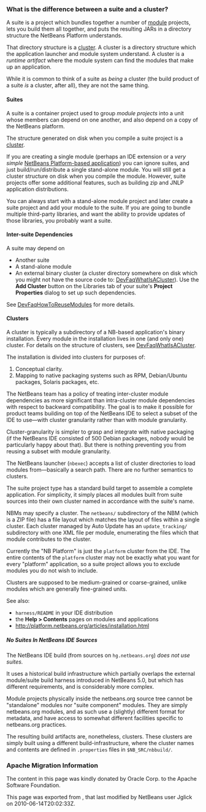 <!--

    Licensed to the Apache Software Foundation (ASF) under one
    or more contributor license agreements.  See the NOTICE file
    distributed with this work for additional information
    regarding copyright ownership.  The ASF licenses this file
    to you under the Apache License, Version 2.0 (the
    "License"); you may not use this file except in compliance
    with the License.  You may obtain a copy of the License at

      http://www.apache.org/licenses/LICENSE-2.0

    Unless required by applicable law or agreed to in writing,
    software distributed under the License is distributed on an
    "AS IS" BASIS, WITHOUT WARRANTIES OR CONDITIONS OF ANY
    KIND, either express or implied.  See the License for the
    specific language governing permissions and limitations
    under the License.

-->

===What is the difference between a suite and a cluster?===

A suite is a project which bundles together a number of [[DevFaqWhatIsAModule|module]] projects, lets you build them all together, and puts the resulting JARs in a directory structure the NetBeans Platform understands.

That directory structure is a [[DevFaqWhatIsACluster|cluster]].  A cluster is a directory structure which the application launcher and module system understand.  A cluster is a ''runtime artifact'' where the module system can find the modules that make up an application.

While it is common to think of a suite as ''being'' a cluster (the build product of a suite ''is'' a cluster, after all), they are not the same thing.

====Suites====
A suite is a container project used to group ''module projects'' into a unit whose members can depend on one another, and also depend on a copy of the NetBeans platform.

The structure generated on disk when you compile a suite project is a [[DevFaqWhatIsACluster|cluster]].

If you are creating a single module (perhaps an IDE extension or a ''very simple'' [http://platform.netbeans.org NetBeans Platform-based application]) you can ignore suites, and just build/run/distribute a single stand-alone module.  You will still get a cluster structure on disk when you compile the module.  However, suite projects offer some additional features, such as building zip and JNLP application distributions.

You can always start with a stand-alone module project and later create a suite project and add your module to the suite.  If you are going to bundle multiple third-party libraries, and want the ability to provide updates of those libraries, you probably want a suite.

====Inter-suite Dependencies====

A suite may depend on
* Another suite
* A stand-alone module
* An external binary cluster (a cluster directory somewhere on disk which you might not have the source code to: [[DevFaqWhatIsACluster]]).  Use the '''Add Cluster''' button on the Libraries tab of your suite's '''Project Properties''' dialog to set up such dependencies.

See [[DevFaqHowToReuseModules]] for more details.

====Clusters====

A cluster is typically a subdirectory of a NB-based application's binary installation. Every module in the installation lives in one (and only one) cluster. For details on the structure of clusters, see [[DevFaqWhatIsACluster]].

The installation is divided into clusters for purposes of:
# Conceptual clarity.
# Mapping to native packaging systems such as RPM, Debian/Ubuntu packages, Solaris packages, etc.

The NetBeans team has a policy of treating inter-cluster module dependencies as more significant than intra-cluster module dependencies with respect to backward compatibility.  The goal is to make it possible for product teams building on top of the NetBeans IDE to select a subset of the IDE to use&mdash;with cluster granularity rather than with module granularity. 

Cluster-granularity is simpler to grasp and integrate with native packaging (if the NetBeans IDE consisted of 500 Debian packages, nobody would be particularly happy about that). But there is nothing preventing you from reusing a subset with module granularity.

The NetBeans launcher (<tt>nbexec</tt>) accepts a list of cluster directories to load modules from&mdash;basically a search path. There are no further semantics to clusters.

The suite project type has a standard build target to assemble a complete application.  For simplicity, it simply places all modules built from suite sources into their own cluster named in accordance with the suite's name.  

NBMs may specify a cluster. The <tt>netbeans/</tt> subdirectory of the NBM (which is a ZIP file) has a file layout which matches the layout of files within a single cluster. Each cluster managed by Auto Update has an <tt>update_tracking/</tt> subdirectory with one XML file per module, enumerating the files which that module contributes to the cluster.

Currently the "NB Platform" is just the <tt>platform</tt> cluster from the IDE. The entire contents of the <tt>platform</tt> cluster may not be exactly what you want for every "platform" application, so a suite project allows you to exclude modules you do not wish to include.

Clusters are supposed to be medium-grained or coarse-grained, unlike modules which are generally fine-grained units.

See also:
* <tt>harness/README</tt> in your IDE distribution
* the '''Help > Contents''' pages on modules and applications
* http://platform.netbeans.org/articles/installation.html
=====No Suites In NetBeans IDE Sources=====

The NetBeans IDE build (from sources on <tt>hg.netbeans.org</tt>) ''does not use suites.''

It uses a historical build infrastructure which partially overlaps the external module/suite build harness introduced in NetBeans 5.0, but which has different requirements, and is considerably more complex. 

Module projects physically inside the netbeans.org source tree cannot be "standalone" modules nor "suite component" modules.  They are simply netbeans.org modules, and as such use a (slightly) different format for metadata, and have access to somewhat different facilities specific to netbeans.org practices.  

The resulting build artifacts are, nonetheless, clusters. These clusters are simply built using a different build-infrastructure, where the cluster names and contents are defined in <code>.properties</code> files in <code>$NB_SRC/nbbuild/</code>.

===Apache Migration Information===

The content in this page was kindly donated by Oracle Corp. to the
Apache Software Foundation.

This page was exported from , 
that last modified by NetBeans user Jglick 
on 2010-06-14T20:02:33Z.

